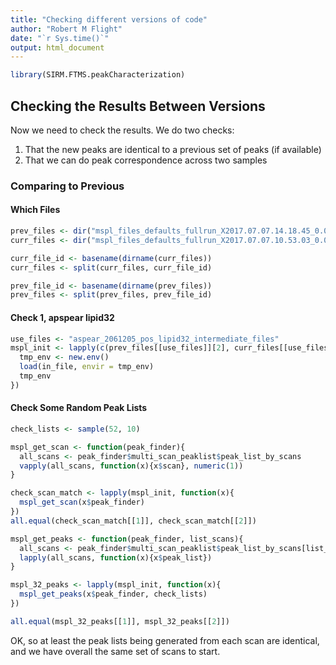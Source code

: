 ```yaml
---
title: "Checking different versions of code"
author: "Robert M Flight"
date: "`r Sys.time()`"
output: html_document
---
```


```r
library(SIRM.FTMS.peakCharacterization)
```


## Checking the Results Between Versions

Now we need to check the results. We do two checks:

1. That the new peaks are identical to a previous set of peaks (if available)
2. That we can do peak correspondence across two samples

### Comparing to Previous

#### Which Files

```r
prev_files <- dir("mspl_files_defaults_fullrun_X2017.07.07.14.18.45_0.0.183", full.names = TRUE, recursive = TRUE)
curr_files <- dir("mspl_files_defaults_fullrun_X2017.07.07.10.53.03_0.0.265", full.names = TRUE, recursive = TRUE)

curr_file_id <- basename(dirname(curr_files))
curr_files <- split(curr_files, curr_file_id)

prev_file_id <- basename(dirname(prev_files))
prev_files <- split(prev_files, prev_file_id)
```

#### Check 1, apspear lipid32

```r
use_files <- "aspear_2061205_pos_lipid32_intermediate_files"
mspl_init <- lapply(c(prev_files[[use_files]][2], curr_files[[use_files]][2]), function(in_file){
  tmp_env <- new.env()
  load(in_file, envir = tmp_env)
  tmp_env
})
```

#### Check Some Random Peak Lists

```r
check_lists <- sample(52, 10)

mspl_get_scan <- function(peak_finder){
  all_scans <- peak_finder$multi_scan_peaklist$peak_list_by_scans
  vapply(all_scans, function(x){x$scan}, numeric(1))
}

check_scan_match <- lapply(mspl_init, function(x){
  mspl_get_scan(x$peak_finder)
})
all.equal(check_scan_match[[1]], check_scan_match[[2]])

mspl_get_peaks <- function(peak_finder, list_scans){
  all_scans <- peak_finder$multi_scan_peaklist$peak_list_by_scans[list_scans]
  lapply(all_scans, function(x){x$peak_list})
}

mspl_32_peaks <- lapply(mspl_init, function(x){
  mspl_get_peaks(x$peak_finder, check_lists)
})

all.equal(mspl_32_peaks[[1]], mspl_32_peaks[[2]])
```

OK, so at least the peak lists being generated from each scan are identical, and we have overall the same set of scans to start.
